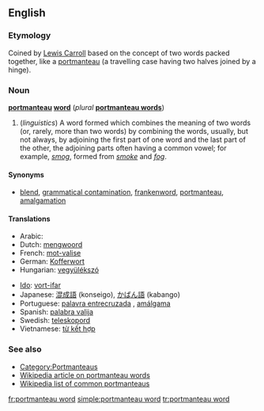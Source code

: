 ==English==

===Etymology===
Coined by [[w:Lewis_Carroll|Lewis Carroll]] based on the concept of two words packed together, like a [[portmanteau]] (a travelling case having two halves joined by a hinge).

===Noun===
'''[[portmanteau]] [[word]]''' (''plural'' '''[[portmanteau words]]''')

# (''linguistics'')  A word formed which combines the meaning of two words (or, rarely, more than two words) by combining the words, usually, but not always, by adjoining the first part of one word and the last part of the other, the adjoining parts often having a common vowel; for example, ''[[smog]]'', formed from ''[[smoke]]'' and ''[[fog]]''. 

====Synonyms====
*[[blend]], [[grammatical contamination]], [[frankenword]], [[portmanteau]], [[amalgamation]]
<!--
====Quotations====
This is a bad example, as "multiculturalism" is not a portmanteau word as we have defined it above. - Paul G
#:* '''1995''' "[[Multiculturalism]]" is a [[portmanteau word]], containing in its [[definition]] and its [[resonance]] [[connotation]]s as many [[concept]]s as a suitcase does socks - Michael Cart, ''From Romance to Realism'', page 110. 
-->

====Translations====
{{top}}
*Arabic: {{ARchar|[[كلمة منحوتة من كلمتين]]}} {{f}}
*Dutch: [[mengwoord]] {{n}}
*French: [[mot-valise]] {{m}}
*German: [[Kofferwort]] {{n}}
*Hungarian: [[vegyülékszó]]
{{mid}}
*[[Ido]]: [[vort-ifar]]
*Japanese: [[混成語]] (konseigo), [[かばん語]] (kabango)
*Portuguese: [[palavra entrecruzada]] {{f}}, [[amálgama]] {{f}}
*Spanish: [[palabra valija]] {{f}}
*Swedish:  [[teleskopord]] {{n}}
*Vietnamese: [[từ kết hợp]] <!-- This literal translation back into English belongs on the Vietnamese page (''literally: "combined word"'') -->
{{bottom}}

===See also===
*[[:Category:Portmanteaus|Category:Portmanteaus]]
*[[w:Portmanteau|Wikipedia article on portmanteau words]]
*[[w:List of portmanteaus|Wikipedia list of common portmanteaus]]

[[fr:portmanteau word]]
[[simple:portmanteau word]]
[[tr:portmanteau word]]